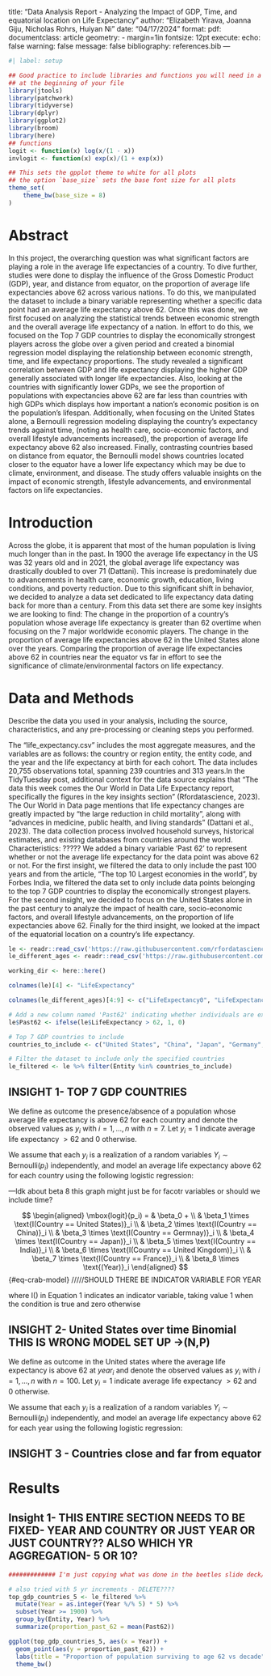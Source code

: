 title: "Data Analysis Report - Analyzing the Impact of GDP, Time, and equatorial location on Life Expectancy"
author: "Elizabeth Yirava, Joanna Giju, Nicholas Rohrs, Huiyan Ni"
date: "04/17/2024"
format:
  pdf:
    documentclass: article
    geometry:
      - margin=1in
    fontsize: 12pt
execute:
  echo: false
  warning: false
  message: false
bibliography: references.bib
---

```r
#| label: setup

## Good practice to include libraries and functions you will need in a chunk
## at the beginning of your file
library(jtools)
library(patchwork)
library(tidyverse)
library(dplyr)
library(ggplot2)
library(broom)
library(here)
## functions
logit <- function(x) log(x/(1 - x))
invlogit <- function(x) exp(x)/(1 + exp(x))

## This sets the gpplot theme to white for all plots
## the option `base_size` sets the base font size for all plots
theme_set(
    theme_bw(base_size = 8)
)
```

# Abstract

In this project, the overarching question was what significant factors are playing a role in the average life expectancies of a country. To dive further, studies were done to display the influence of the Gross Domestic Product (GDP), year, and distance from equator, on the proportion of average life expectancies above 62 across various nations. To do this, we manipulated the dataset to include a binary variable representing whether a specific data point had an average life expectancy above 62. Once this was done, we first focused on analyzing the statistical trends between economic strength and the overall average life expectancy of a nation. In effort to do this, we focused on the Top 7 GDP countries to display the economically strongest players across the globe over a given period and created a binomial regression model displaying the relationship between economic strength, time, and life expectancy proportions. The study revealed a significant correlation between GDP and life expectancy displaying the higher GDP generally associated with longer life expectancies. Also, looking at the countries with significantly lower GDPs, we see the proportion of populations with expectancies above 62 are far less than countries with high GDPs which displays how important a nation’s economic position is on the population’s lifespan. Additionally, when focusing on the United States alone, a Bernoulli regression modeling displaying the country’s expectancy trends against time, (noting as health care, socio-economic factors, and overall lifestyle advancements increased), the proportion of average life expectancy above 62 also increased. Finally, contrasting countries based on distance from equator, the Bernoulli model shows countries located closer to the equator have a lower life expectancy which may be due to climate, environment, and disease. The study offers valuable insights on the impact of economic strength, lifestyle advancements, and environmental factors on life expectancies. 

# Introduction

Across the globe, it is apparent that most of the human population is living much longer than in the past. In 1900 the average life expectancy in the US was 32 years old and in 2021, the global average life expectancy was drastically doubled to over 71 (Dattani). This increase is predominately due to advancements in health care, economic growth, education, living conditions, and poverty reduction. Due to this significant shift in behavior, we decided to analyze a data set dedicated to life expectancy data dating back for more than a century. From this data set there are some key insights we are looking to find:
The change in the proportion of a country’s population whose average life expectancy is greater than 62 overtime when focusing on the 7 major worldwide economic players.
The change in the proportion of average life expectancies above 62 in the United States alone over the years.
Comparing the proportion of average life expectancies above 62 in countries near the equator vs far in effort to see the significance of climate/environmental factors on life expectancy.


# Data and Methods

Describe the data you used in your analysis, including the source, characteristics, and any pre-processing or cleaning steps you performed. 

The “life_expectancy.csv” includes the most aggregate measures, and the variables are as follows: the country or region entity, the entity code, and the year and the life expectancy at birth for each cohort. The data includes 20,755 observations total, spanning 239 countries and 313 years.In the TidyTuesday post, additional context for the data source explains that “The data this week comes the Our World in Data Life Expectancy report, specifically the figures in the key insights section” (Rfordatascience, 2023). The Our World in Data page mentions that life expectancy changes are greatly impacted by “the large reduction in child mortality”, along with “advances in medicine, public health, and living standards” (Dattani et al., 2023). The data collection process involved household surveys, historical estimates, and existing databases from countries around the world.
Characteristics: ?????
We added a binary variable 'Past 62' to represent whether or not the average life expectancy for the data point was above 62 or not. For the first insight, we filtered the data to only include the past 100 years and from the article, "The top 10 Largest economies in the world", by Forbes India, we filtered the data set to only include data points belonging to the top 7 GDP countries to display the economically strongest players. For the second insight, we decided to focus on the United States alone in the past century to analyze the impact of health care, socio-economic factors, and overall lifestyle advancements, on the proportion of life expectancies above 62. Finally for the third insight, we looked at the impact of the equatorial location on a country's life expectancy. 

```r
le <- readr::read_csv('https://raw.githubusercontent.com/rfordatascience/tidytuesday/master/data/2023/2023-12-05/life_expectancy.csv')
le_different_ages <- readr::read_csv('https://raw.githubusercontent.com/rfordatascience/tidytuesday/master/data/2023/2023-12-05/life_expectancy_different_ages.csv')

```

```r
working_dir <- here::here()

colnames(le)[4] <- "LifeExpectancy"

colnames(le_different_ages)[4:9] <- c("LifeExpectancy0", "LifeExpectancy10", "LifeExpectancy25","LifeExpectancy45", "LifeExpectancy65", "LifeExpectancy80")

```

```r
# Add a new column named 'Past62' indicating whether individuals are expected to live past 62
le$Past62 <- ifelse(le$LifeExpectancy > 62, 1, 0)

# Top 7 GDP countries to include
countries_to_include <- c("United States", "China", "Japan", "Germany", "India", "United Kingdom", "France")

# Filter the dataset to include only the specified countries
le_filtered <- le %>% filter(Entity %in% countries_to_include)
```

## INSIGHT 1- TOP 7 GDP COUNTRIES

We define as outcome the presence/absence of a population whose average life expectancy is above 62 for each country and denote the observed values as $y_i$ with $i = 1, \ldots, n$ with $n = 7$. Let $y_i = 1$ indicate average life expectancy $> 62$ and $0$ otherwise.  

We assume that each $y_i$ is a realization of a random variables $Y_i \sim \mbox{Bernoulli}(p_i)$ independently, and model an average life expectancy above 62 for each country using the following logistic regression:

 ---Idk about beta 8 this graph might just be for facotr variables or should we include time? 

$$
\begin{aligned}
  \mbox{logit}(p_i) = & \beta_0 + \\ 
                    & \beta_1 \times \text{I(Country == United States)}_i  \\
                   & \beta_2 \times \text{I(Country == China)}_i \\
                   & \beta_3 \times \text{I(Country == Germnay)}_i \\
                   & \beta_4 \times \text{I(Country == Japan)}_i \\
                   & \beta_5 \times \text{I(Country == India)}_i \\
                   & \beta_6 \times \text{I(Country == United Kingdom)}_i \\
                   & \beta_7 \times \text{I(Country == France)}_i \\
                   & \beta_8  \times \text{(Year)}_i
\end{aligned}
$$ {#eq-crab-model}
/////SHOULD THERE BE INDICATOR VARIABLE FOR YEAR

where $\mbox{I}()$ in Equation 1 indicates an indicator variable, taking value 1 when the condition is true and zero otherwise

## INSIGHT 2- United States over time Binomial THIS IS WRONG MODEL SET UP ->(N,P)

We define as outcome in the United states where the average life expectancy is above 62 at $year_i$ and denote the observed values as $y_i$ with $i = 1, \ldots, n$ with $n = 100$. Let $y_i = 1$ indicate average life expectancy $> 62$ and $0$ otherwise.  

We assume that each $y_i$ is a realization of a random variables $Y_i \sim \mbox{Bernoulli}(p_i)$ independently, and model an average life expectancy above 62 for each year using the following logistic regression:

## INSIGHT 3 - Countries close and far from equator


# Results

## Insight 1- THIS ENTIRE SECTION NEEDS TO BE FIXED- YEAR AND COUNTRY OR JUST YEAR OR JUST COUNTRY?? ALSO WHICH YR AGGREGATION- 5 OR 10?

```r
############# I'm just copying what was done in the beetles slide deck/ HW 2.

# also tried with 5 yr increments - DELETE????
top_gdp_countries_5 <- le_filtered %>%
  mutate(Year = as.integer(Year %/% 5) * 5) %>%
  subset(Year >= 1900) %>%
  group_by(Entity, Year) %>%
  summarize(proportion_past_62 = mean(Past62))

ggplot(top_gdp_countries_5, aes(x = Year)) + 
  geom_point(aes(y = proportion_past_62)) +
  labs(title = "Proportion of population surviving to age 62 vs decade", x = "Decade", y= "Proportion")+
  theme_bw()

```
